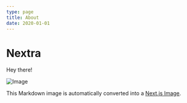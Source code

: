 ```yaml
---
type: page
title: About
date: 2020-01-01
---
```


# Nextra

Hey there!

![Image](../public/img.jpeg)

This Markdown image is automatically converted into a [Next.js Image](https://nextjs.org/docs/api-reference/next/image).
